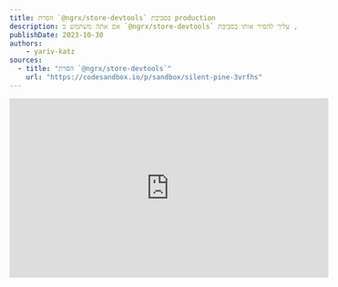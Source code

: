 ```yaml
---
title: הסרת `@ngrx/store-devtools` בסביבת production
description: אם אתה משתמש ב `@ngrx/store-devtools` באפליקציה שלך, עליך להסיר אותו בסביבת production.
publishDate: 2023-10-30
authors:
	- yariv-katz
sources:
  - title: "הסרת `@ngrx/store-devtools`"
    url: "https://codesandbox.io/p/sandbox/silent-pine-3vrfhs"
---
```


<div class="not-content flex">
	<iframe
		className="mx-auto mb-10"
		width="560"
		height="315"
		src="https://www.youtube.com/embed/yKrHj9AEjxU?si=n47onbdHG3EsPaa1"
		title="YouTube video player"
		frameBorder="0"
		allow="accelerometer; autoplay; clipboard-write; encrypted-media; gyroscope; picture-in-picture; web-share"
		allowFullScreen
	/>
</div>

בסביבת production עליך להסיר את `@ngrx/store-devtools` מה - bundle.  
נראה דוגמא:

<div class="[&>h3]:step steps mb-12 mr-4 border-r pr-8 [counter-reset:step]">
### יצירת אפליקציה Angular חדשה

```bash
npx @angular/cli@latest new ngrx-remove-devtools --style css --routing false --minimal
```

### התקנת `@ngrx/store` ו `@ngrx/store-devtools`

```bash
cd ngrx-remove-devtools
npx ng add @ngrx/store --skip-confirmation
npx ng add @ngrx/store-devtools@latest --skip-confirmation
```

### אכלוס ה state

```typescript title="app.module.ts"
@NgModule({
  declarations: [AppComponent],
  imports: [
    BrowserModule,
    StoreModule.forRoot(
      {
        counter: () => 0,
      },
      {}
    ),
    StoreDevtoolsModule.instrument({maxAge: 25, logOnly: !isDevMode()}),
  ],
  providers: [],
  bootstrap: [AppComponent],
})
export class AppModule {}

```

### בחינת ה state

במידה והתקנתם את [Redux dev tools](https://chrome.google.com/webstore/detail/redux-devtools/lmhkpmbekcpmknklioeibfkpmmfibljd) תוכלו לבחון את ה state שלכם.

```bash
ng serve
```

![Redux dev tools](https://github.com/ywarezk/academeez/blob/main/content/en/course/angular/ngrx/best-practice/store-devtools-production/examine-state.png?raw=true)

### בעיה בבדיקת ה state בסביבת production

מומלץ להשבית את redux dev tools בסביבת production.

```bash
npx ng build
cd dist/ngrx-remove-devtools
npx http-server
```

redux dev tools עדיין עובד ב production

### פתרון 1

הסר את `StoreDevtoolsModule.instrument` מה imports בסביבת production.  

```bash
npx ng generate environments
```

הוסיפו מפתח `production` לקובץ הסביבות:

```json title="src/environments/environment.development.ts"
export const environment = {
  production: false,
};
```

```json title="src/environments/environment.ts"
export const environment = {
  production: true,
};
```

```typescript title="app.module.ts"
import {environment} from '../environments/environment';

@NgModule({
  declarations: [AppComponent],
  imports: [
    BrowserModule,
    StoreModule.forRoot(
      {
        counter: () => 0,
      },
      {}
    ),
    !environment.production ? StoreDevtoolsModule.instrument({maxAge: 25, logOnly: !isDevMode()}) : [],
  ],
  providers: [],
  bootstrap: [AppComponent],
})
export class AppModule {}
```

### בעיה

`@ngrx/store-devtools` עדיין ב bundle.

```bash
npx ng build --source-map
npx source-map-explorer dist/ngrx-remove-devtools/main.4a92d461e97ce051.js
```

![source-map-explorer](https://github.com/ywarezk/academeez/blob/main/content/en/course/angular/ngrx/best-practice/store-devtools-production/examine-bundle.png?raw=true)

`@ngrx/store-devtools` עדיין מוסיף כ - `16kb` של קוד ל bundle שלך.

### החלפה ב app.module.ts

ניתן להשיג את אותו תוצאה עם `fileReplacement`.  

```typescript title="src/app/imports.common.ts"
import {BrowserModule} from '@angular/platform-browser';
import {StoreModule} from '@ngrx/store';

export const commonImports = [
  BrowserModule,
  StoreModule.forRoot(
    {
      counter: () => 0,
    },
    {}
  ),
];
```

```typescript title="src/app/imports.development.ts"
import {StoreDevtoolsModule} from '@ngrx/store-devtools';
import {commonImports} from './imports.common';
import {isDevMode} from '@angular/core';

export const imports = [
	...commonImports, 
	StoreDevtoolsModule.instrument({maxAge: 25, logOnly: !isDevMode()})
];
```

```typescript title="src/app/imports.ts"
import {commonImports} from './imports.common';

export const imports = [...commonImports];
```

```typescript title="src/app/app.module.ts"
import {NgModule} from '@angular/core';
import {AppComponent} from './app.component';
import {imports} from './imports';

@NgModule({
  declarations: [AppComponent],
  imports: [...imports],
  providers: [],
  bootstrap: [AppComponent],
})
export class AppModule {}
```

</div>

התוצאה היא הסרה של `@ngrx/store-devtools` מה - bundle.